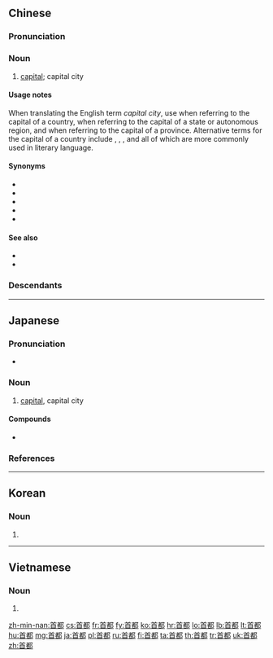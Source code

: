 ==Chinese==
{{zh-forms}}

===Pronunciation===
{{zh-pron
|m=shǒudū
|c=sau2 dou1
|h=pfs=sú-tû
|md=siū-dŭ
|mn=siú-to͘
|w=2seu tu
|ma=y
|cat=n
}}

===Noun===
{{zh-noun}}

# [[capital]]; capital city {{gloss|of a country}} {{zh-mw|個}}
#: {{zh-x|倫敦 是 ^英國 的 '''首都{dū}'''。|London is the '''capital''' of the UK.}}

====Usage notes====
When translating the English term ''capital city'', use {{zh-l|首都}} when referring to the capital of a country, {{zh-l|首府}} when referring to the capital of a state or autonomous region, and {{zh-l|省會}} when referring to the capital of a province. Alternative terms for the capital of a country include {{zh-l|國都}}, {{zh-l|京城}}, {{zh-l|京都}}, {{zh-l|京邑}} and {{zh-l|都城}} all of which are more commonly used in literary language.

====Synonyms====
* {{zh-l|都城}}
* {{zh-l|國都}}
* {{zh-l|京都}}
* {{zh-l|京城}}
* {{zh-l|京邑}}

====See also====
* {{zh-l|省會}}
* {{zh-l|首府}}

===Descendants===
{{CJKV|首都|しゅと|수도|thủ đô}}

{{zh-cat|Beginning}}

----

==Japanese==
{{ja-kanjitab|しゅ|と|yomi=on}}
{{wikipedia|lang=ja}}

===Pronunciation===
* {{ja-pron|しゅと|y=o|acc=1|acc_ref=NHK}}

===Noun===
{{ja-noun|しゅと}}
# [[capital]], capital city
#: {{ja-usex|東京は日本の首都です。|^とうきょう は ^にっぽん の しゅと です。|Tokyo is the '''capital''' of [[Japan]].}}
#: {{ja-usex|京都は かつて日本の首都でした。|^きょうと は かつて ^にっぽん の しゅと でした。|Kyoto was once Japan's '''capital'''.}}

====Compounds====
* {{ja-r|首都圏|しゅとけん}}

===References===
<references/>

----

==Korean==
{{ko-hanjatab}}

===Noun===
{{ko-noun|hj|hangeul=수도}}

# {{hanja form of|수도|the capital of a country}}

----

==Vietnamese==
{{vi-hantutab}}

===Noun===
{{vi-hantu}}

# {{han tu form of|thủ đô|[[capital]], [[capital city]]}}

[[zh-min-nan:首都]]
[[cs:首都]]
[[fr:首都]]
[[fy:首都]]
[[ko:首都]]
[[hr:首都]]
[[lo:首都]]
[[lb:首都]]
[[lt:首都]]
[[hu:首都]]
[[mg:首都]]
[[ja:首都]]
[[pl:首都]]
[[ru:首都]]
[[fi:首都]]
[[ta:首都]]
[[th:首都]]
[[tr:首都]]
[[uk:首都]]
[[zh:首都]]
